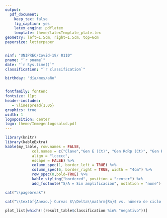 ```yaml
---
output: 
  pdf_document:
    keep_tex: false
    fig_caption: yes
    latex_engine: pdflatex
    template: theme/latexTemplate_plate.tex
geometry: left=1.5cm, right=1.5cm, top=6cm
papersize: letterpaper


ninf: "UNIPREC/Covid-19/ 0110"
pname: "`r pname`"
date: "`r Sys.time()`"
classification: "`r classification`"

birthday: "día/mes/año"


fontfamily: fontenc
fontsize: 11pt
header-includes:
   - \linespread{1.05}
graphics: true
width: 1
logoposition: center
logo: theme/Inmegenlogosalud.pdf
---
```

\pagebreak

```r

library(knitr)
library(kableExtra)
kable(my_table, row.names = FALSE, 
			col.names = c("Clave","Gen E (Ct)", "Gen RdRp (Ct)", "Gen Rp (Ct)", "Resultado", "Observaciones"), 
			align = "lccccc",
			escape = FALSE) %>%
			column_spec(1, border_left = TRUE) %>% 
			column_spec(6, border_right = TRUE, width = "4cm") %>%
			row_spec(0,bold=TRUE) %>%
			kable_styling("bordered", position = "center") %>%
			add_footnote("S/A = Sin amplificación", notation = "none")
```  

```r
cat("\\pagebreak")
```  

```r
cat("\\textbf{Anexo.} Curvas $\\Delta\\mathrm{Rn}$ vs. número de ciclo para la detección de los genes E, RdRp y Rp para la(s) muestra(s) donde hubo señal de amplificación.")
```  
\vspace{0.5cm}

```r

plot_list[which(!(result_table$classification %in% "negativo"))]
```

